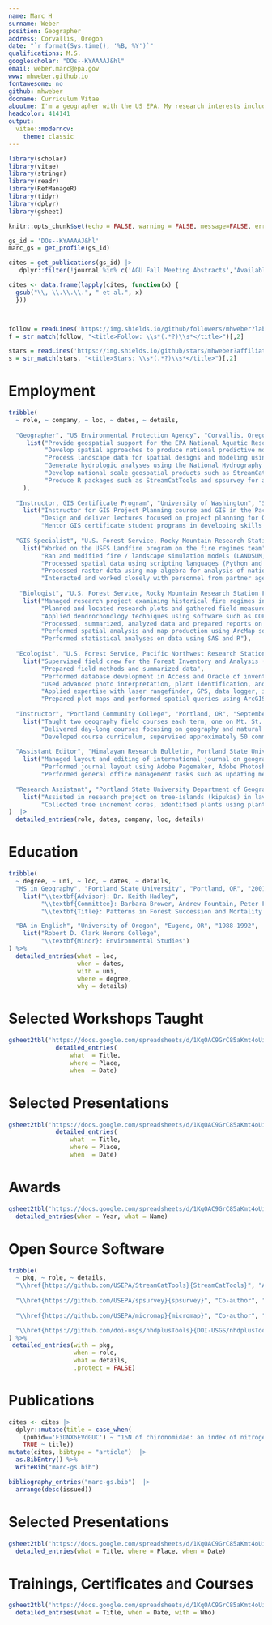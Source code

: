 ```yaml
---
name: Marc H
surname: Weber
position: Geographer
address: Corvallis, Oregon
date: "`r format(Sys.time(), '%B, %Y')`"
qualifications: M.S.
googlescholar: "DOs--KYAAAAJ&hl"
email: weber.marc@epa.gov
www: mhweber.github.io
fontawesome: no
github: mhweber
docname: Curriculum Vitae
aboutme: I'm a geographer with the US EPA. My research interests include spatial analysis in R and Python, Geographic Information Science (GIS), aquatic ecology, remote sensing, open source science and environmental modeling.
headcolor: 414141
output: 
  vitae::moderncv:
    theme: classic
---
```


```r
library(scholar)
library(vitae)
library(stringr)
library(readr)
library(RefManageR)
library(tidyr)
library(dplyr)
library(gsheet)

knitr::opts_chunk$set(echo = FALSE, warning = FALSE, message=FALSE, error=FALSE)

gs_id = 'DOs--KYAAAAJ&hl'
marc_gs = get_profile(gs_id) 

cites = get_publications(gs_id) |> 
   dplyr::filter(!journal %in% c('AGU Fall Meeting Abstracts','Available at SSRN') & !is.na(journal)) 

cites <- data.frame(lapply(cites, function(x) {
  gsub("\\, \\.\\.\\.", " et al.", x)
  }))



follow = readLines('https://img.shields.io/github/followers/mhweber?label=follow&style=social')
f = str_match(follow, "<title>Follow: \\s*(.*?)\\s*</title>")[,2]

stars = readLines('https://img.shields.io/github/stars/mhweber?affiliations=OWNER%2CCOLLABORATOR&style=social')
s = str_match(stars, "<title>Stars: \\s*(.*?)\\s*</title>")[,2]
```

# Employment

```r
tribble(
  ~ role, ~ company, ~ loc, ~ dates, ~ details,
  
  "Geographer", "US Environmental Protection Agency", "Corvallis, Oregon", "June 2008 - Present", 
     list("Provide geospatial support for the EPA National Aquatic Resource Surveys (NARS)",
          "Develop spatial approaches to produce national predictive models and maps of watershed integrity and aquatic condition",
          "Process landscape data for spatial designs and modeling using libraries in Python and R and ArcGIS",
          "Generate hydrologic analyses using the National Hydrography Dataset Plus (NHDPlus) as well as help develop the future direction of the National Hydrography Dataset as part of the interagency 3D Hydrography Working Group",
          "Develop national scale geospatial products such as StreamCat and LakeCat - datasets of national scale watershed characteristics",
          "Produce R packages such as StreamCatTools and spsurvey for applying data and methods to aquatic resources work"
    ),
  
  "Instructor, GIS Certificate Program", "University of Washington", "Seattle, WA", "Jan 2023 - Present", 
    list("Instructor for GIS Project Planning course and GIS in the Pacific Northwest course for GIS certificate program",
         "Design and deliver lectures focused on project planning for GIS, GIS technology, and trends in the GIS profession",
         "Mentor GIS certificate student programs in developing skills to enter the GIS workforce"),
  
  "GIS Specialist", "U.S. Forest Service, Rocky Mountain Research Station Fire Sciences Lab", "Missoula, MT", "June 2005 - May 2008", 
    list("Worked on the USFS Landfire program on the fire regimes team",
         "Ran and modified fire / landscape simulation models (LANDSUM, VDDT)",
         "Processed spatial data using scripting languages (Python and AML), and performed advanced spatial analysis on fire and fuels data using SQL, Python, VBA, and R",
         "Processed raster data using map algebra for analysis of national fire and fuels mapping products",
         "Interacted and worked closely with personnel from partner agencies such as USGS EROS data center and the Nature Conservancy"),
 
   "Biologist", "U.S. Forest Service, Rocky Mountain Research Station Fire Sciences Lab", "Missoula, MT", "May 2003 - June 2005", 
    list("Managed research project examining historical fire regimes in Utah",
         "Planned and located research plots and gathered field measurements using increment borers, chainsaws, gps units and laser rangefinders",
         "Applied dendrochonology techniques using software such as COFECHA and FHX2 for dating fire-scarred samples",
         "Processed, summarized, analyzed data and prepared reports on fire history data collected",
         "Performed spatial analysis and map production using ArcMap software and AML scripts",
         "Performed statistical analyses on data using SAS and R"),
  
  "Ecologist", "U.S. Forest Service, Pacific Northwest Research Station Forestry Sciences Lab", "Portland, OR", "June 2001 - April 2003", 
    list("Supervised field crew for the Forest Inventory and Analysis (FIA) program",
         "Prepared field methods and summarized data",
         "Performed database development in Access and Oracle of inventory plot data",
         "Used advanced photo interpretation, plant identification, and forest pathogen identification skills",
         "Applied expertise with laser rangefinder, GPS, data logger, increment borer, and clinometer",
         "Prepared plot maps and performed spatial queries using ArcGIS, helped model forest mortality from plot data as part of a pilot study"),
  
  "Instructor", "Portland Community College", "Portland, OR", "September 2000 - May 2003", 
    list("Taught two geography field courses each term, one on Mt. St. Helens and one on the Oregon High Desert",
         "Delivered day-long courses focusing on geography and natural history of the areas",
         "Developed course curriculum, supervised approximately 50 community college students on day long field classes, and graded student papers"),
  
  "Assistant Editor", "Himalayan Research Bulletin, Portland State University", "Portland, OR", "September 1999 - May 2001", 
    list("Managed layout and editing of international journal on geographic and cultural research on the Himalayas",
         "Performed journal layout using Adobe Pagemaker, Adobe Photoshop, and Adobe Illustrator software",
         "Performed general office management tasks such as updating membership, correspondence, billing and mailing"),
  
  "Research Assistant", "Portland State University Department of Geography", "Portland, OR", "June 1999 - September 1999", 
    list("Assisted in research project on tree-islands (kipukas) in lava flows at Newbarry Crater National Monument, examining fire history and insect outbreaks",
         "Collected tree increment cores, identified plants using plant keys, and measured fuel loading on sample plots")
)  |>  
  detailed_entries(role, dates, company, loc, details)
```

\newpage

# Education

```r
tribble(
  ~ degree, ~ uni, ~ loc, ~ dates, ~ details,
  "MS in Geography", "Portland State University", "Portland, OR", "2001", 
    list("\\textbf{Advisor}: Dr. Keith Hadley",
         "\\textbf{Committee}: Barbara Brower, Andrew Fountain, Peter Frenzen, Robert Tinnin",
         "\\textbf{Title}: Patterns in Forest Succession and Mortality Following Burial by Mudflow at Cedar Flats, Mount St. Helens, Washington"),

  "BA in English", "University of Oregon", "Eugene, OR", "1988-1992", 
    list("Robert D. Clark Honors College",
         "\\textbf{Minor}: Environmental Studies")
) %>% 
  detailed_entries(what = loc, 
                   when = dates, 
                   with = uni, 
                   where = degree, 
                   why = details)
```

# Selected Workshops Taught

```r
gsheet2tbl('https://docs.google.com/spreadsheets/d/1KqOAC9GrC85aKmt4oUiEe2Og3uZttyXQo1rOeukSAo8/edit?pli=1&gid=185522772#gid=185522772') |> 
             detailed_entries(
                 what  = Title,
                 where = Place,
                 when  = Date)
```

\newpage
  
# Selected Presentations

```r
gsheet2tbl('https://docs.google.com/spreadsheets/d/1KqOAC9GrC85aKmt4oUiEe2Og3uZttyXQo1rOeukSAo8/edit?gid=738687032#gid=738687032') |> 
             detailed_entries(
                 what  = Title,
                 where = Place,
                 when  = Date)
```

\newpage

# Awards

```r
gsheet2tbl('https://docs.google.com/spreadsheets/d/1KqOAC9GrC85aKmt4oUiEe2Og3uZttyXQo1rOeukSAo8/edit#gid=0') |> 
  detailed_entries(when = Year, what = Name)
```

\newpage

# Open Source Software

```r
tribble(
  ~ pkg, ~ role, ~ details,
  "\\href{https://github.com/USEPA/StreamCatTools}{StreamCatTools}", "Author", "R package to work with the StreamCat API within R and access the full suite of StreamCat catchment and watershed scale metrics for all NHDPlusV2 stream reaches and catchments.",
  
  "\\href{https://github.com/USEPA/spsurvey}{spsurvey}", "Co-author", "spsurvey is an R package that implements a design-based approach to statistical inference, with a focus on spatial data.",
  
  "\\href{https://github.com/USEPA/micromap}{micromap}", "Co-author", "micromap is an R package for developing small multiple maps with corresponding statistical summaries in R",

  "\\href{https://github.com/doi-usgs/nhdplusTools}{DOI-USGS/nhdplusTools}",  "Contributor", "Manipulating hydrographic data with the NHDPlus data model.",
) %>%
 detailed_entries(with = pkg,
                  when = role, 
                  what = details, 
                  .protect = FALSE)
```

# Publications

```r
cites <- cites |> 
  dplyr::mutate(title = case_when(
    (pubid=='FiDNX6EVdGUC') ~ "15N of chironomidae: an index of nitrogen sources and processing within watersheds for national aquatic monitoring programs",
    TRUE ~ title))
mutate(cites, bibtype = "article")  |> 
  as.BibEntry() %>%
  WriteBib("marc-gs.bib")

bibliography_entries("marc-gs.bib")  |> 
  arrange(desc(issued))

```

\newpage

# Selected Presentations

```r
gsheet2tbl('https://docs.google.com/spreadsheets/d/1KqOAC9GrC85aKmt4oUiEe2Og3uZttyXQo1rOeukSAo8/edit?pli=1&gid=738687032#gid=738687032') |> 
  detailed_entries(what = Title, where = Place, when = Date)
```

# Trainings, Certificates and Courses

```r
gsheet2tbl('https://docs.google.com/spreadsheets/d/1KqOAC9GrC85aKmt4oUiEe2Og3uZttyXQo1rOeukSAo8/edit?pli=1&gid=1586274115#gid=1586274115') |> 
  detailed_entries(what = Title, when = Date, with = Who)
```
